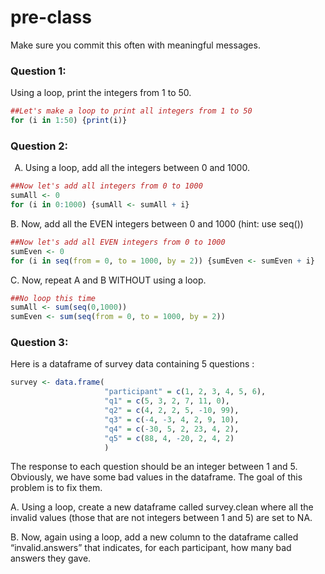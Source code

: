 # pre-class


Make sure you commit this often with meaningful messages. 




### Question 1:

Using a loop, print the integers from 1 to 50.

```r
##Let's make a loop to print all integers from 1 to 50
for (i in 1:50) {print(i)}
```

### Question 2:

A.  Using a loop, add all the integers between 0 and 1000.
```r
##Now let's add all integers from 0 to 1000
sumAll <- 0
for (i in 0:1000) {sumAll <- sumAll + i}
```

B. Now, add all the EVEN integers between 0 and 1000 (hint: use seq())
```r
##Now let's add all EVEN integers from 0 to 1000
sumEven <- 0
for (i in seq(from = 0, to = 1000, by = 2)) {sumEven <- sumEven + i}
```

C. Now, repeat A and B WITHOUT using a loop.
```r
##No loop this time
sumAll <- sum(seq(0,1000))
sumEven <- sum(seq(from = 0, to = 1000, by = 2))
```


### Question 3:

Here is a dataframe of survey data containing 5 questions :

```r
survey <- data.frame(
                     "participant" = c(1, 2, 3, 4, 5, 6),
                     "q1" = c(5, 3, 2, 7, 11, 0),
                     "q2" = c(4, 2, 2, 5, -10, 99),
                     "q3" = c(-4, -3, 4, 2, 9, 10),
                     "q4" = c(-30, 5, 2, 23, 4, 2),
                     "q5" = c(88, 4, -20, 2, 4, 2)
                     )
```
The response to each question should be an integer between 1 and 5. Obviously, we have some bad values in the dataframe. The goal of this problem is to fix them.

A. Using a loop, create a new dataframe called survey.clean where all the invalid values (those that are not integers between 1 and 5) are set to NA.

B. Now, again using a loop, add a new column to the dataframe called “invalid.answers” that indicates, for each participant, how many bad answers they gave.